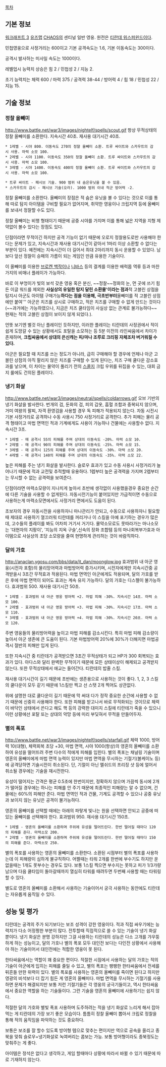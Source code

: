 [[목차]]

== 기본 정보 ==
[[워크래프트 3]] [[유즈맵]] [[CHAOS]]의 센티널 일반 영웅. 원전은 [[티란데 위스퍼윈드]]이다.

민첩영웅으로 사정거리는 600이고 기본 공격속도는 1.6, 기본 이동속도는 300이다.

공격시 발사하는 미사일 속도는 1000이다.

레벨업시 능력치 상승은 힘 2 / 민첩성 2 / 지능 2.

초기 능력치는 체력 600 / 마력 375 / 공격력 38-44 / 방어력 4 / 힘 18 / 민첩성 22 / 지능 15.

== 기술 정보 ==
=== 정찰 올빼미 ===
http://www.battle.net/war3/images/nightelf/spells/scout.gif
항상 무적상태의 정찰 올빼미를 소환한다. 지속시간 40초. 재사용 대기시간 40초.

 * 1레벨 - 시야 800. 이동속도 270의 정찰 올빼미 소환. 트루 싸이트와 스카우트의 감시 사용. 마력 소모 100.
 * 2레벨 - 시야 1100. 이동속도 350의 정찰 올빼미 소환. 트루 싸이트와 스카우트의 감시 사용. 마력 소모 100.
 * 3레벨 - 시야 1400. 이동속도 400의 정찰 올빼미 소환. 트루 싸이트와 스카우트의 감시 사용. 마력 소모 100.

 * 트루 싸이트 - 패시브 기술. 900 범위 내 숨은유닛을 볼 수 있음.
 * 스카우트의 감시 - 패시브 기술(오라). 1000 범위 이내 적군 방어력 -2.

정찰 올빼미를 소환한다. 올빼미의 장점은 적 숨은 유닛을 볼 수 있다는 것으로 이를 통해 따로 탐지 아이템을 구비할 필요가 없어지며, 취약한 영웅이나 크립지역 등에 올빼미를 보내서 정찰할 수도 있다.

정찰 올빼미는 비행 형태이기 때문에 공중 시야를 가지며 이를 통해 넓은 지역을 지형 제약없이 볼수 있다는 장점도 있다.

단점이라면 무적이긴 하지만 공격 기능이 없기 때문에 오로지 정찰용도로만 사용해야 한다는 문제가 있고, 지속시간과 재사용 대기시간이 같아서 1마리 이상 소환할 수 없다는 부분이 있다. 예전에는 지속시간이 더 길어서 최대 2마리까지 동시 운용할 수 있었다.
남보다 앞선 정찰이 승패의 가름이 되는 게임인 만큼 유용한 기술이다.

이 올빼미를 이용한 [[브로켄 백작]]이나 [[니바스]] 등의 결계를 이용한 배럭몹 역류 등과 마찬가지의 비매너 플레이가 가능하다.

바로 이 부엉이가 빛의 보석 갖춘 영웅 혹은 분신, ~~정찰~~정화의 눈, 먼 곳에 쓰기 힘든 이글 워드를 제외한 '''사실상의 유일한 탐지 달린 소환물'이라는 점과 '''적 고블린 상점을 탐지시 아군도 아이템 구매가능'''하다는 점을 이용해, 극초반부터 '''올빼미를 적 고블린 상점에만 붙여''' 아군은 치즈를 상시로 구매하고, 적은 치즈를 구매할 수 없게 만드는 것이다(~~과거에는 가능하였으나, 지금은 치즈 쿨타임이 사실상 없는 관계로 불가능하다~~ 현재는 적의 고블린 상점이 보이지 않게 되었다.).

언뜻 보기엔 별것 아닌 플레이인 듯하지만, 이러한 플레이는 티란데의 사정권에서 적이 쉽게 도망갈 수 있는 상황에서도 포탈을 소모하는 등 5분 이전의 라인싸움에서 차이가 존재하며, '''크립싸움에서 상대의 은신캐는 피/마나 조루로 크리핑 자체조차 버거워질 수 있다.'''

아군은 필요할 때 치즈를 쓰는 정도가 아니라, 급히 구매해야 할 경우에 언제나 아군 고블린 상점의 아직 팔리지 않은 치즈를 구매할 수 있게 된다는, 치즈 구매 쿨다운 감소효과를 낳으며, 이 차이는 물약이 풀리기 전의 [[스콜지]] 크립 우위를 뒤집을 수 있는, 대회 금지 룰에도 건의된 플레이다.

=== 냉기 화살 ===
http://www.battle.net/war3/images/neutral/spells/coldarrows.gif
오브 기반의 냉기 화살을 발사한다. 번개의 검, 둔화의 검, 피의 갑옷, 흡혈 조합과 중복되지 않으며, 거미 여왕의 팔찌, 자객 환영검을 사용할 경우 독 피해가 적용되지 않는다. 자동 시전시 기본 사정거리로 공격하나 수동 사용시 750 사정거리로 공격한다. 추가 피해는 물리 공격 형태이고 마법 면역인 적과 기계에게도 사용이 가능하나 건물에는 사용할수 없다. 지속시간 3초.

 * 1레벨 - 매 공격시 55의 피해를 주며 상대의 이동속도 -20%. 마력 소모 10.
 * 2레벨 - 매 공격시 90의 피해를 주며 상대의 이동속도 -25%. 마력 소모 15.
 * 3레벨 - 매 공격시 125의 피해를 주며 상대의 이동속도 -30%. 마력 소모 20.
 * 4레벨 - 매 공격시 140의 피해를 주며 상대의 이동속도 -35%. 마력 소모 22.

높은 피해를 주는 냉기 화살을 발사한다. 슬로우 효과가 있고 수동 사용시 사정거리가 늘어나기 때문에 적과 교전및 추적할때 유용하다. 1렙부터 높은 공격력을 가지며 2렙부터는 무시할 수 없는 공격력을 보여준다.

단점이라면 마력소모량이 지나치게 높아서 초반에 생각없이 사용했을경우 중요한 순간에 다른 기술을 사용할 수 없게된다. 자동시전기능이 붙어있지만 가급적이면 수동으로 사용하는게 마력소모면에서도 사정거리 면에서도 도움이 된다.

초보자의 경우 자동시전을 사용하자니 마나관리가 안되고, 수동으로 사용하자니 필요할 때 제대로 사용하기 껄끄러워 티란데를 꺼리거나 이 스킬을 아예 포기하는 경우가 많은데, 고수들의 플레이를 봐도 어차피 거기서 거기다. 물약소모로도 못따라가는 마나소모는 '대현자의 지팡이', '지능의 지옥 구슬',신속의 장화 조합템 등의 마나회복부가효과 아이템으로 사실상의 초당 소모량을 줄여 현명하게 관리하는 것이 바람직하다.

=== 달의 가호 ===
http://anaclan.ygosu.com/bbs/data/it_dan/moonglow.jpg
효과범위 내 아군 영웅(시전자 포함)의 물리망어력과 마법방어력 증가시키며, 시전자에게만 지속시간중 공격받을시 3초간 무적효과 적용된다. 마법 면역인 아군에게도 적용되며, 달의 가호를 받은 후에 마법 면역이 되어도 효과는 계속 유지 가능하다. 달의 가호는 디스펠이 불가능하다. 효과범위 500. 재사용 대기시간 50초.

 * 1레벨 - 효과범위 내 아군 영웅 방어력 +2. 마법 피해 -30%. 지속시간 14초. 마력 소모 100.
 * 2레벨 - 효과범위 내 아군 영웅 방어력 +3. 마법 피해 -30%. 지속시간 17초. 마력 소모 110.
 * 3레벨 - 효과범위 내 아군 영웅 방어력 +4. 마법 피해 -30%. 지속시간 20초. 마력 소모 120.

주변 영웅들의 물리방어력을 높이고 마법 피해를 감소시킨다. 특히 마법 피해 감소량이 높아서 아군 생존에 큰 도움이 된다. 기본 마법방어력 20%에 30%가 더해지면 마법공격시 절반의 피해만 입게 된다.

또한 지속시간 중 티란데가 공격받으면 3초간 무적상태가 되고 HP가 300 회복되는 효과가 있다. 아다스와 달리 완벽한 무적이기 때문에 모든 상태이상이 해제되고 공격받지 않는다. 또한 무적상태에서 애교는 들어간다. 티란데의 밥줄 스킬.

재사용 대기시간이 길기 때문에 초반에는 생존용으로 사용하는 것이 좋다. 1, 2, 3 스킬의 쿨다운이 모두 같기 때문에 1스킬만 찍고 선 스탯 2개 찍어도 상관없다.

위에 설명한 대로 쿨다운이 길기 때문에 막 써대 다가 정작 중요한 순간에 사용할 수 없기 때문에 신중히 사용해야 한다. 또한 피해를 받고나서 바로 무적화되는 것이므로 체력이 바닥인 상태에서 쓴다고 해도 핵 등의 강력한 대미지 스킬에 티란테가 죽을 수 있으니 이런 상황에선 포탈 또는 상대의 악망 등에 미리 부딪혀서 무적을 만들어두자.

=== 별의 폭포 ===
http://www.battle.net/war3/images/nightelf/spells/starfall.gif
체력 1000, 방어력 10(대형), 체력회복 초당 +30, 마법 면역, 시야 1000(항상)의 영혼의 올빼미를 소환하여 유성을 떨어뜨려 주변 다수의 적에게 피해를 입힌다. 별의 폭포는 채널링 기술이며 영혼의 올빼미에게 마법 면역 능력이 있지만 마법 면역을 무시하는 기절기(볼케이노 등)에 공격당하면 기술시전이 취소된다. 단, 기절이 아닌 멜쉬드의 프리징 샷 등에 얼어서 취소될 경우에는 기술을 재시전한다.

유성이 떨어지는 간격은 평균 0.5초에 한번이지만, 정확하지 않으며 가끔씩 동시에 2개가 떨어질 경우에는 하나는 피해를 안 주기 때문에 최종적인 피해량는 알 수 없으며, 건물에는 60%의 피해만 준다. 마법 면역인 적과 건물, 기계도 공격할 수 있으나 공중 유닛과 보이지 않는 유닛은 공격이 불가능하다.

영혼의 올빼미를 선택할 때에는 아래의 파랗게 빛나는 원을 선택하면 안되고 공중에 떠 있는 올빼미를 선택해야 한다. 효과범위 950. 재사용 대기시간 150초.

 * 1레벨 - 영혼의 올빼미를 소환하며 주위에 유성을 떨어뜨린다. 한번 떨어질 때마다 120의 피해를 준다. 마력소모 200.
 * 2레벨 - 영혼의 올빼미를 소환하며 주위에 유성을 떨어뜨린다. 한번 떨어질 때마다 150의 피해를 준다. 마력소모 250.

별의 폭포를 사용하는 영혼의 올빼미를 소환한다. 소환된 시점부터 별의 폭포를 사용하는데 이 피해량이 심하게 불규칙하다. 어쩔때는 타워 2개를 한번에 부수기도 하지만 운없을때는 1개도 못부수는 경우도 있다. 보통 1스킬 찍으면 부수지는 못하고 피가 1/3가량 남으며 다음 쿨타임이 돌아갈때까지 열심히 타워를 때려두면 두번째 사용할 때는 타워링할 수 있다.

별도로 영혼의 올빼미를 소환해서 사용하는 기술이어서 궁극 사용하는 동안에도 티란데는 자유롭게 움직일 수 있다. 

== 성능 및 평가 ==
티란데는 공격의 주가 되기보다는 보조 성격이 강한 영웅이다. 적과 직접 싸우기에는 능력치가 다소 어정쩡한 부분이 많다. 전투할때 직접적으로 쓸 수 있는 기술이 냉기 화살 뿐이다. 냉기 화살은 분명 강하지만 그걸 사용하는 티란데의 성능은 다소 고개를 갸우뚱하게 하는 성능이고, 달의 가호나 별의 폭포 모두 대인전 보다는 다인전 상황에서 사용해야 하는 기술이어서 대인전에는 적합한 영웅이 못 된다.

한타싸움에서는 역할이 꽤 중요한 편이다. 적절한 시점에서 사용하는 달의 가호는 적의 기술이 아군에게 입히는 피해를 줄일 수 있고, 별의 폭포는 팽팽한 한타싸움에서 전세를 뒤흔들 만한 위력이 있다. 별의 폭포를 사용하는 영혼의 올빼미를 죽이면 된다고 하지만 영광의 비석보다 더 잡기 힘든 게 영혼의 올빼미다. 마법 면역을 무시하는 기절기를 사용하면 문제가 해결되지만 보통 저런 기절기들은 각 영웅의 궁극기들이고, 역시 한타싸움에서 중요한 역할을 하는 기술들이다. 그런 기술을 영혼의 올빼미에 사용하기는 쉽지 않다.

적절한 달의 가호와 별빛 폭포 사용하며 도주하려는 적을 냉기 화살로 느리게 해서 잡아먹는 게 티란데의 가장 보기 좋은 모습이다. 틈틈히 정찰 올빼미 뽑아서 크립로 정찰을 통해 적의 움직임을 파악하는 것도 중요하다.

보통은 보조를 잘 할수 있도록 방어형 템으로 맞추는 편이지만 역으로 공속을 올리고 종북을 맞춰 슬로우+냉기화살로 녹여버리는 콤보는 가능. 보통 방어형이라도 종북정도는 맞춰주는 게 좋다.

아이템은 정석은 없다고 생각하고, 게임 할때마다 상황에 따라서 바뀔 수 있기 때문에 따로 기재하지 않는다.
